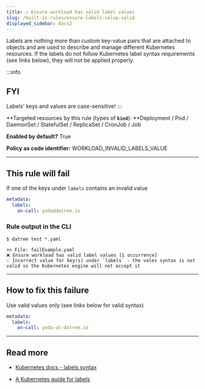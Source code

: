 ```yaml
---
title: ☑️ Ensure workload has valid label values
slug: /built-in-rules/ensure-labels-value-valid
displayed_sidebar: docs2
---
```


Labels are nothing more than custom key-value pairs that are attached to objects and are used to describe and manage different Kubernetes resources. If the labels do not follow Kubernetes label syntax requirements (see links below), they will not be applied properly.

:::info

## FYI

Labels' keys and values are case-sensitive!
:::

**Targeted resources by this rule (types of **`kind`**): **Deployment / Pod / DaemonSet / StatefulSet / ReplicaSet / CronJob / Job

**Enabled by default?** True

**Policy as code identifier:** WORKLOAD_INVALID_LABELS_VALUE

---

## This rule will fail

If one of the keys under `labels` contains an invalid value

```yaml
metadata:
  labels:
    on-call: yoda@datree.io
```

### Rule output in the CLI

```terminal
$ datree test *.yaml

>> File: failExample.yaml
❌ Ensure workload has valid label values [1 occurrence]
💡 Incorrect value for key(s) under `labels` - the vales syntax is not valid so the Kubernetes engine will not accept it
```

---

## How to fix this failure

Use valid values only (see links below for valid syntax)

```yaml
metadata:
  labels:
    on-call: yoda-at-datree.io
```

---

## Read more

- [Kubernetes docs - labels syntax](https://kubernetes.io/docs/concepts/overview/working-with-objects/labels/#syntax-and-character-set)

- [A Kubernetes guide for labels](https://datree-io.webflow.io/resources/a-kubernetes-guide-for-labels-and-selectors#anchor10)
